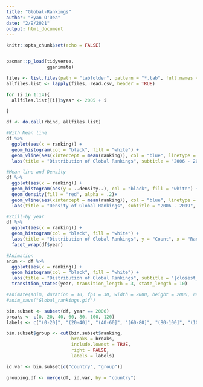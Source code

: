 ```yaml
---
title: "Global-Rankings"
author: "Ryan O'Dea"
date: "2/9/2021"
output: html_document
---
```


```r
knitr::opts_chunk$set(echo = FALSE)


pacman::p_load(tidyverse,
               gganimate)

```


```r
files <- list.files(path = "tabfolder", pattern = "*.tab", full.names = TRUE)
allfiles.list <- lapply(files, read.csv, header = TRUE)

for (i in 1:14){
  allfiles.list[[i]]$year <- 2005 + i

}

df <- do.call(rbind, allfiles.list)
```

```r
#With Mean line
df %>% 
  ggplot(aes(x = ranking)) + 
  geom_histogram(col = "black", fill = "white") + 
  geom_vline(aes(xintercept = mean(ranking)), col = "blue", linetype = "dashed", size = 1) + 
  labs(title = "Distribution of Global Rankings", subtitle = "2006 - 2019", y = "Count", x = "Ranking")

#Mean line and Density
df %>% 
  ggplot(aes(x = ranking)) + 
  geom_histogram(aes(y = ..density..), col = "black", fill = "white") + 
  geom_density(fill = "red", alpha = .2)+
  geom_vline(aes(xintercept = mean(ranking)), col = "blue", linetype = "dashed", size = 1) + 
  labs(title = "Density of Global Rankings", subtitle = "2006 - 2019", y = "Count", x = "Ranking")

#Still-by year
df %>% 
  ggplot(aes(x = ranking)) + 
  geom_histogram(col = "black", fill = "white") + 
  labs(title = "Distribution of Global Rankings", y = "Count", x = "Ranking") +
  facet_wrap(df$year)

#Animation
anim <- df %>% 
  ggplot(aes(x = ranking)) + 
  geom_histogram(col = "black", fill = "white") + 
  labs(title = "Distribution of Global Rankings", subtitle = "{closest_state}", y = "Count", x = "Ranking") + 
  transition_states(year, transition_length = 3, state_length = 10)

#animate(anim, duration = 10, fps = 30, width = 2000, height = 2000, res = 300, renderer = gifski_renderer(loop = F))
#anim_save("Global_rankings.gif")

```

```r
bin.subset <- subset(df, year == 2006)
breaks <- c(0, 20, 40, 60, 80, 100, 120)
labels <- c("(0-20]", "(20-40]", "(40-60]", "(60-80]", "(80-100]", "(100-120]")

bin.subset$group <- cut(bin.subset$ranking,
                        breaks = breaks,
                        include.lowest = TRUE,
                        right = FALSE,
                        labels = labels)

id.var <- bin.subset[c("country", "group")]

grouping.df <- merge(df, id.var, by = "country")
```

